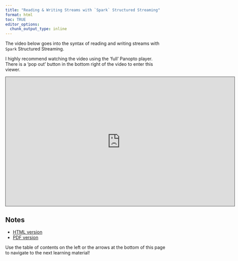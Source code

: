```yaml
---
title: "Reading & Writing Streams with `Spark` Structured Streaming"
format: html
toc: TRUE
editor_options: 
  chunk_output_type: inline
---
```


The video below goes into the syntax of reading and writing streams with `Spark` Structured Streaming. 

I highly recommend watching the video using the 'full' Panopto player. There is a 'pop out' button in the bottom right of the video to enter this viewer.

```{=html}
<iframe src="https://ncsu.hosted.panopto.com/Panopto/Pages/Embed.aspx?id=67fa1657-e3b4-4074-ad18-b2b10049f197&autoplay=false&offerviewer=true&showtitle=true&showbrand=true&captions=false&interactivity=all" height="405" width="720" style="border: 1px solid #464646;" allowfullscreen allow="autoplay" aria-label="Panopto Embedded Video Player" aria-description="04-Reading &amp; Writing Streams with Spark Structured Streaming" ></iframe>
```

## Notes

- <a href = "04_Reading_Writing_Streams_With_Spark_Structured_Streaming.html" target = "_blank">HTML version</a>
- <a href = "PDFs/04_Reading_Writing_Streams_With_Spark_Structured_Streaming.pdf" target = "_blank">PDF version</a>

Use the table of contents on the left or the arrows at the bottom of this page to navigate to the next learning material!